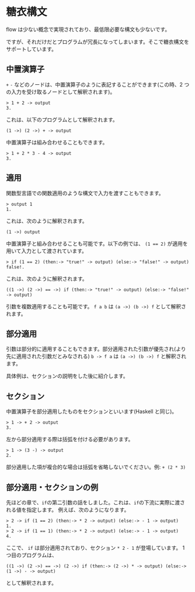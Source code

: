 # 糖衣構文

flow は少ない概念で実現されており、最低限必要な構文も少ないです。

ですが、それだけだとプログラムが冗長になってしまいます。そこで糖衣構文をサポートしています。

## 中置演算子

`+` `-` などのノードは、中置演算子のように表記することができます(この時、2 つの入力を受け取るノードとして解釈されます)。

```
> 1 + 2 -> output
3.
```

これは、以下のプログラムとして解釈されます。

```
(1 ->) (2 ->) + -> output
```

中置演算子は組み合わせることもできます。

```
> 1 + 2 * 3 - 4 -> output
3.
```

## 適用

関数型言語での関数適用のような構文で入力を渡すこともできます。

```
> output 1
1.
```

これは、次のように解釈されます。

```
(1 ->) output
```

中置演算子と組み合わせることも可能です。以下の例では、 `(1 == 2)` が適用を用いて入力として渡されています。

```
> if (1 == 2) (then:-> "true!" -> output) (else:-> "false!" -> output)
false!.
```

これは、次のように解釈されます。

```
((1 ->) (2 ->) == ->) if (then:-> "true!" -> output) (else:-> "false!" -> output)
```

引数を複数適用することも可能です。 `f a b` は `(a ->) (b ->) f` として解釈されます。

## 部分適用

引数は部分的に適用することもできます。部分適用された引数が優先され(より先に適用された引数だとみなされる) `b -> f a` は `(a ->) (b ->) f` と解釈されます。

具体例は、セクションの説明をした後に紹介します。

## セクション

中置演算子を部分適用したものをセクションといいます(Haskell と同じ)。

```
> 1 -> + 2 -> output
3.
```

左から部分適用する際は括弧を付ける必要があります。

```
> 1 -> (3 -) -> output
2.
```

部分適用した項が複合的な場合は括弧を省略しないでください。例: `+ (2 * 3)`

## 部分適用・セクションの例

先ほどの章で、`if`の第二引数の話をしました。これは、`if`の下流に実際に渡される値を指定します。
例えば、次のようになります。

```
> 2 -> if (1 == 2) (then:-> * 2 -> output) (else:-> - 1 -> output)
1.
> 2 -> if (1 == 1) (then:-> * 2 -> output) (else:-> - 1 -> output)
4.
```

ここで、 `if` は部分適用されており、セクション `* 2` `- 1` が登場しています。
1 つ目のプログラムは、

```
((1 ->) (2 ->) == ->) (2 ->) if (then:-> (2 ->) * -> output) (else:-> (1 ->) - -> output)
```

として解釈されます。
